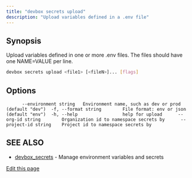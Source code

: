```yaml
---
title: "devbox secrets upload"
description: "Upload variables defined in a .env file"
---
```


## Synopsis[​](#synopsis "Direct link to Synopsis")

Upload variables defined in one or more .env files. The files should have one NAME=VALUE per line.

```bash
devbox secrets upload <file1> [<fileN>]... [flags]
```

## Options[​](#options "Direct link to Options")

```
      --environment string   Environment name, such as dev or prod (default "dev")  -f, --format string        File format: env or json (default "env")  -h, --help                 help for upload      --org-id string        Organization id to namespace secrets by      --project-id string    Project id to namespace secrets by
```

## SEE ALSO[​](#see-also "Direct link to SEE ALSO")

- [devbox_secrets](/docs/devbox/cli_reference/devbox_secrets/) - Manage environment variables and
  secrets

[Edit this page](https://github.com/jetify-com/devbox/tree/main/docs/app/docs/cli_reference/devbox_secrets_upload.md)
